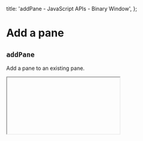 
  title: 'addPane - JavaScript APIs - Binary Window',
};

# Add a pane

## `addPane`

Add a pane to an existing pane.

<IFrame path="add-pane" />

```html
<button id="add-pane">Add pane</button>
<div id="container" style="width: 400px; height: 260px"></div>
```

```js
const bwin = new BinaryWindow({
  fitContainer: true,
  children: [
    { position: 'left', id: 'pane-1', content: 'Pane 1' },
    {
      position: 'right',
      id: 'pane-2',
      content: 'Pane 2',
    },
  ],
});

bwin.mount(document.getElementById('container'));

document.getElementById('add-pane').addEventListener('click', () => {
  bwin.addPane('pane-2', {
    content: Object.assign(document.createElement('em'), { innerHTML: 'Pane 3' }),
    position: 'bottom',
    size: 120,
  });
});
```
